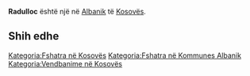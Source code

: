{{Fshat në 
 | Emri                = Radulloc
 | EmriAlt                = 
 | NAME_SHORT_FORM=      
 | NAME_GENERIC=      
 | NAME_SORT_NAME_RO=      RADULLOC
 | FULL_NAME_RO = Radulloc
 | FULL_NAME_ND_RO=Radulloc
 | SORT_NAME_RG=RADULLOC
 | FULL_NAME_RG=Radulloc
 | FULL_NAME_ND_RG=Radulloc
 | SRP_NAME_SHORT_FORM=      
 | SRP_NAME_GENERIC=      
 | SRP_NAME_SORT_NAME_RO=      
 | SRP_FULL_NAME_RO = 
 | SRP_FULL_NAME_ND_RO=
 | SRP_SORT_NAME_RG=
 | SRP_FULL_NAME_RG=
 | SRP_FULL_NAME_ND_RG=
 | Emri (Rasa dhanore) = 
 | Figura              = 
 | Shteti              = Kosovo
 | Komuna              = Albanik
 | Kodi postar         = 
 | Sipërfaqja          = 

 | Popullsia           = 

 | Regj. i popullsisë  = 
 | Dend. e popullsisë  = 
 | Faqja zyrtare       = 
 <!--- Koordinatat ----> 
 | Gjerësia            = 42.647778
 | Gjatësia            = 20.56
 | Lartësia            = 
}}
'''Radulloc''' është një [[]] në [[Albanik]] të [[Kosovës]].

<!-- == Gjeografia == -->
<!-- == Historia == -->
<!-- == Demografia == -->
== Shih edhe ==
{{Komuna Albanik}}
{{Kosovo-Administrata-Cung}}

[[Kategoria:Fshatra në Kosovës]]
[[Kategoria:Fshatra në Kommunes Albanik]]
[[Kategoria:Vendbanime në Kosovës]]